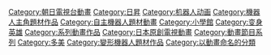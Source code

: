 {{catmore}}
{{DEFAULTSORT:Brave Series}}
[[Category:朝日電視台動畫|Category:朝日電視台動畫]]
[[Category:日昇|Category:日昇]]
[[Category:机器人动画|Category:机器人动画]]
[[Category:機器人主角題材作品|Category:機器人主角題材作品]]
[[Category:自主機器人題材動畫|Category:自主機器人題材動畫]]
[[Category:小學館|Category:小學館]]
[[Category:变身英雄|Category:变身英雄]]
[[Category:系列動畫作品|Category:系列動畫作品]]
[[Category:日本原創電視動畫|Category:日本原創電視動畫]]
[[Category:動畫節目系列|Category:動畫節目系列]]
[[Category:多美|Category:多美]]
[[Category:變形機器人題材作品|Category:變形機器人題材作品]]
[[Category:以動畫命名的分類|Category:以動畫命名的分類]]